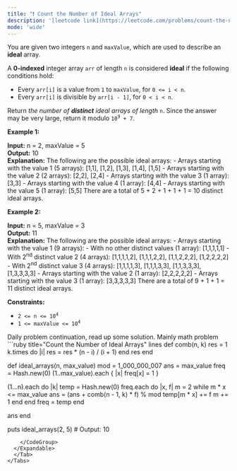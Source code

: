 ```yaml
---
title: "❗️ Count the Number of Ideal Arrays"
description: '[leetcode link](https://leetcode.com/problems/count-the-number-of-ideal-arrays/description/)'
mode: 'wide'
---
```

<Tabs>
  <Tab title="Question" icon="circle-question" iconType="regular">
    <Card>
      <p>You are given two integers <code>n</code> and <code>maxValue</code>, which are used to describe an <strong>ideal</strong> array.</p>  <p>A <strong>0-indexed</strong> integer array <code>arr</code> of length <code>n</code> is considered <strong>ideal</strong> if the following conditions hold:</p>  <ul>  <li>Every <code>arr[i]</code> is a value from <code>1</code> to <code>maxValue</code>, for <code>0 &lt;= i &lt; n</code>.</li>  <li>Every <code>arr[i]</code> is divisible by <code>arr[i - 1]</code>, for <code>0 &lt; i &lt; n</code>.</li> </ul>  <p>Return <em>the number of <strong>distinct</strong> ideal arrays of length </em><code>n</code>. Since the answer may be very large, return it modulo <code>10<sup>9</sup> + 7</code>.</p>   <p><strong class="example">Example 1:</strong></p>   <strong>Input:</strong> n = 2, maxValue = 5 <br/> <strong>Output:</strong> 10 <br/> <strong>Explanation:</strong> The following are the possible ideal arrays: - Arrays starting with the value 1 (5 arrays): [1,1], [1,2], [1,3], [1,4], [1,5] - Arrays starting with the value 2 (2 arrays): [2,2], [2,4] - Arrays starting with the value 3 (1 array): [3,3] - Arrays starting with the value 4 (1 array): [4,4] - Arrays starting with the value 5 (1 array): [5,5] There are a total of 5 + 2 + 1 + 1 + 1 = 10 distinct ideal arrays.   <p><strong class="example">Example 2:</strong></p>   <strong>Input:</strong> n = 5, maxValue = 3 <br/> <strong>Output:</strong> 11 <br/> <strong>Explanation:</strong> The following are the possible ideal arrays: - Arrays starting with the value 1 (9 arrays):     - With no other distinct values (1 array): [1,1,1,1,1]     - With 2<sup>nd</sup> distinct value 2 (4 arrays): [1,1,1,1,2], [1,1,1,2,2], [1,1,2,2,2], [1,2,2,2,2]    - With 2<sup>nd</sup> distinct value 3 (4 arrays): [1,1,1,1,3], [1,1,1,3,3], [1,1,3,3,3], [1,3,3,3,3] - Arrays starting with the value 2 (1 array): [2,2,2,2,2] - Arrays starting with the value 3 (1 array): [3,3,3,3,3] There are a total of 9 + 1 + 1 = 11 distinct ideal arrays.    <p><strong>Constraints:</strong></p>  <ul>  <li><code>2 &lt;= n &lt;= 10<sup>4</sup></code></li>  <li><code>1 &lt;= maxValue &lt;= 10<sup>4</sup></code></li> </ul> 
    </Card>
  </Tab>
  <Tab title="Solution" icon="lightbulb" iconType="regular" >
    <Card>
      Daily problem continuation, read up some solution. Mainly math problem
</Card>
  <Expandable title="code">
    <CodeGroup dropdown>
```ruby title="Count the Number of Ideal Arrays" lines
def comb(n, k)
  res = 1
  k.times do |i|
    res = res * (n - i) / (i + 1)
  end
  res
end

def ideal_arrays(n, max_value)
  mod = 1_000_000_007
  ans = max_value
  freq = Hash.new(0)
  (1..max_value).each { |x| freq[x] = 1 }

  (1...n).each do |k|
    temp = Hash.new(0)
    freq.each do |x, f|
      m = 2
      while m * x <= max_value
        ans = (ans + comb(n - 1, k) * f) % mod
        temp[m * x] += f
        m += 1
      end
    end
    freq = temp
  end

  ans
end

puts ideal_arrays(2, 5)  # Output: 10
```
    </CodeGroup>
  </Expandable>
  </Tab>
</Tabs>